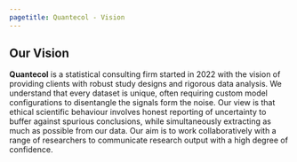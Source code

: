 ```yaml
---
pagetitle: Quantecol - Vision
---
```


## Our Vision

**Quantecol** is a statistical consulting firm started in 2022 with the vision of providing clients with robust study designs and rigorous data analysis. We understand that every dataset is unique, often requiring custom model configurations to disentangle the signals form the noise. Our view is that ethical scientific behaviour involves honest reporting of uncertainty to buffer against spurious conclusions, while simultaneously extracting as much as possible from our data. Our aim is to work collaboratively with a range of researchers to communicate research output with a high degree of confidence.